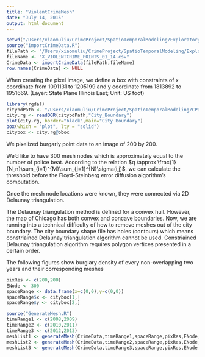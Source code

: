 ```yaml
---
title: "ViolentCrimeMesh"
date: "July 14, 2015"
output: html_document
---
```


```r
setwd("/Users/xiaomuliu/CrimeProject/SpatioTemporalModeling/ExploratoryAnalysis/CrimeDataSTAnalysis2/")
source("importCrimeData.R")
filePath <- "/Users/xiaomuliu/CrimeProject/SpatioTemporalModeling/ExploratoryAnalysis/CPD_DWH/"
fileName <- "X_VIOLENTCRIME_POINTS_01_14.csv"
CrimeData <- importCrimeData(filePath,fileName)
row.names(CrimeData) <- NULL
```

When creating the pixel image, we define a box with constraints of x coordinate from 1091131 to 1205199 and y coordinate from 1813892 to 1951669. (Layer: State Plane Illinois East; Unit: US foot)
```r
library(rgdal)
citybdPath <- "/Users/xiaomuliu/CrimeProject/SpatioTemporalModeling/CPDShapeFiles/new/City_Boundary"
city.rg <- readOGR(citybdPath,"City_Boundary")
plot(city.rg, border="black",main="City Boundary")
box(which = "plot", lty = "solid")
citybox <- city.rg@bbox
```

We pixelized burgarly point data to an image of 200 by 200. 

We'd like to have 300 mesh nodes which is approximately equal to the number of police beat. According to the relation $q \approx \frac{1}{N_n}\sum_{i=1}^{M}\sum_{j=1}^{N}\sigma(i,j)$, we can calculate the threshold before the Floyd-Steinberg error diffusion algorithm's computation.

Once the mesh node locations were known, they were connected via 2D Delaunay triangulation.

The Delaunay triangulation method is defined for a convex hull. However, the map of Chicago has both convex and concave boundaries. Now, we are running into a technical difficulty of how to remove meshes out of the city boundary. The city boundary shape file has holes (contours) which means constriained Delaunay triangulation algorithm cannot be used. Constriained Delaunay triangulation algorithm requires polygon vertices presented in a certain order.

The following figures show burglary density of every non-overlapping two years and their corresponding meshes

```r
pixRes <- c(200,200)
ENode <- 300
spaceRange <- data.frame(x=c(0,0),y=c(0,0))
spaceRange$x <- citybox[1,]
spaceRange$y <- citybox[2,]

source("GenerateMesh.R")
timeRange1 <- c(2008,2009) 
timeRange2 <- c(2010,2011) 
timeRange3 <- c(2012,2013)
meshList1 <- generateMesh(CrimeData,timeRange1,spaceRange,pixRes,ENode,plot=TRUE)
meshList2 <- generateMesh(CrimeData,timeRange2,spaceRange,pixRes,ENode,plot=TRUE)
meshList3 <- generateMesh(CrimeData,timeRange3,spaceRange,pixRes,ENode,plot=TRUE)
```
